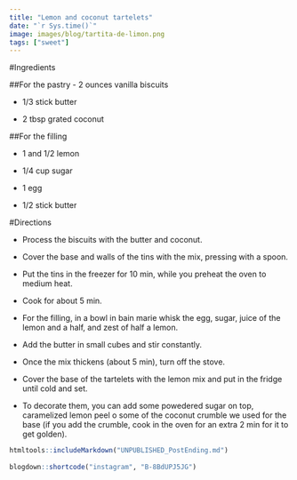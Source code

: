 ```yaml
---
title: "Lemon and coconut tartelets"
date: "`r Sys.time()`"
image: images/blog/tartita-de-limon.png
tags: ["sweet"]
---
```



#Ingredients

##For the pastry
- 2 ounces vanilla biscuits

- 1/3 stick butter

- 2 tbsp grated coconut

##For the filling

- 1 and 1/2 lemon

- 1/4 cup sugar

- 1 egg

- 1/2 stick butter


#Directions

- Process the biscuits with the butter and coconut.

- Cover the base and walls of the tins with the mix, pressing with a spoon.

- Put the tins in the freezer for 10 min, while you preheat the oven to medium heat.

- Cook for about 5 min.

- For the filling, in a bowl in bain marie whisk the egg, sugar, juice of the lemon and a half, and zest of half a lemon.

- Add the butter in small cubes and stir constantly.

- Once the mix thickens (about 5 min), turn off the stove.

- Cover the base of the tartelets with the lemon mix and put in the fridge until cold and set.

- To decorate them, you can add some powedered sugar on top, caramelized lemon peel o some of the coconut crumble we used for the base (if you add the crumble, cook in the oven for an extra 2 min for it to get golden).



```r
htmltools::includeMarkdown("UNPUBLISHED_PostEnding.md")
 
blogdown::shortcode("instagram", "B-8BdUPJ5JG")
```
